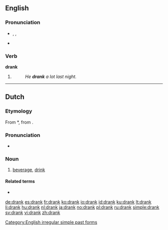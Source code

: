 ==English==

===Pronunciation===
* {{enPR|drăngk}}, {{IPA|/dræŋk/}}, {{SAMPA|/dr{Nk/}}
* {{audio|en-us-drank.ogg|Audio (US)}}

===Verb===
'''drank'''
# {{simple past of|drink}}
#:''He '''drank''' a lot last night.''

[[Category:English irregular simple past forms]]

----

==Dutch==
===Etymology===
From {{etyl|odt|nl}} *{{term||drank|lang=odt}}, from {{proto|Germanic|drankiz|lang=nl}}.

===Pronunciation===
*{{audio|Nl-drank.ogg|audio}}

===Noun===
{{nl-noun|g=m|dranken|drankje}}

# [[beverage]], [[drink]]

====Related terms====
* {{l|nl|drinken}}

[[de:drank]]
[[es:drank]]
[[fr:drank]]
[[ko:drank]]
[[io:drank]]
[[id:drank]]
[[ku:drank]]
[[lt:drank]]
[[li:drank]]
[[hu:drank]]
[[nl:drank]]
[[ja:drank]]
[[no:drank]]
[[pl:drank]]
[[ru:drank]]
[[simple:drank]]
[[sv:drank]]
[[vi:drank]]
[[zh:drank]]